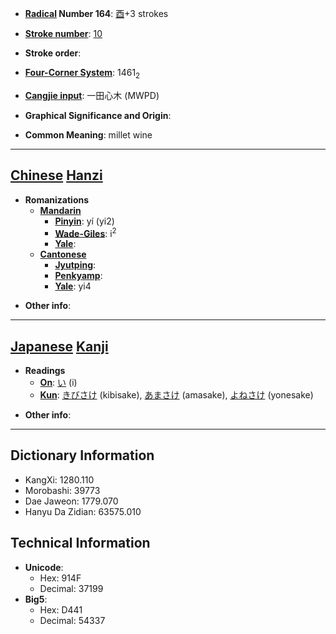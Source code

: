 * '''[[Wiktionary:Chinese radical index| Radical]] Number 164''': [[Wiktionary:Chinese radical index 酉|酉]]+3 strokes

* '''[[Wiktionary:Chinese total strokes index|Stroke number]]''': [[Wiktionary:Chinese total strokes index 10|10]]

* '''Stroke order''': 

* '''[[Wiktionary:Chinese four corner index|Four-Corner System]]''': 1461<sub>2</sub>

* '''[[Wiktionary:Chinese Cangjie index|Cangjie input]]''': 一田心木 (MWPD)

* '''Graphical Significance and Origin''': 

* '''Common Meaning''': millet wine

----

== [[Chinese]] [[Hanzi]] ==

* '''Romanizations'''
** '''[[Mandarin]]'''
*** '''[[Pinyin]]''': yí (yi2)
*** '''[[Wade-Giles]]''': i<sup>2</sup>
*** '''[[Yale]]''': 
** '''[[Cantonese]]'''
*** '''[[Jyutping]]''':
*** '''[[Penkyamp]]''': 
*** '''[[Yale]]''': yi4

* '''Other info''': 

----

== [[Japanese]] [[Kanji]] ==

* '''Readings'''
** '''[[On]]''': [[い]] (i)
** '''[[Kun]]''': [[きびさけ]] (kibisake), [[あまさけ]] (amasake), [[よねさけ]] (yonesake)

* '''Other info''':  

----

== Dictionary Information ==

* KangXi: 1280.110
* Morobashi: 39773
* Dae Jaweon: 1779.070
* Hanyu Da Zidian: 63575.010

== Technical Information ==

* '''Unicode''':
** Hex: 914F
** Decimal: 37199
* '''Big5''':
** Hex: D441
** Decimal: 54337